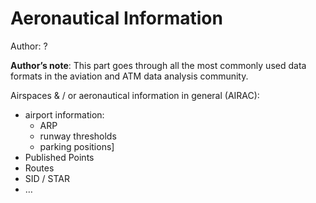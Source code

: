 # Aeronautical Information

::: {.callout-tip}
Author: ?
:::

::: {.infobox .note}
**Author's note**: This part goes through all the most commonly used data formats in the
aviation and ATM data analysis community.

Airspaces & / or aeronautical information in general (AIRAC):

* airport information:
    - ARP
    - runway thresholds
    - parking positions]
* Published Points
* Routes
* SID / STAR
* ...
:::
